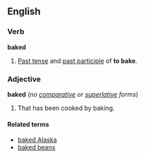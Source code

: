 ==English==
===Verb===
'''baked'''

#[[Past tense]] and [[past participle]] of '''to bake'''.

===Adjective===
'''baked''' (''no [[comparative]] or [[superlative]] forms'')

#That has been cooked by baking.

====Related terms====
*[[baked Alaska]]
*[[baked beans]]